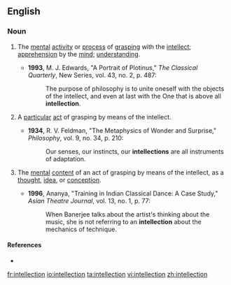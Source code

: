 ==English==

===Noun===
{{en-noun}}

# {{context|uncountable|lang=en}} The [[mental]] [[activity]] or [[process]] of [[grasp]]ing with the [[intellect]]; [[apprehension]] by the [[mind]]; [[understanding]].
#*'''1993''', M. J. Edwards, "A Portrait of Plotinus," ''The Classical Quarterly'', New Series, vol. 43, no. 2, p. 487:
#*:The purpose of philosophy is to unite oneself with the objects of the intellect, and even at last with the One that is above all '''intellection'''.
# {{context|countable|lang=en}} A [[particular]] [[act]] of grasping by means of the intellect.
#*'''1934''', R. V. Feldman, "The Metaphysics of Wonder and Surprise," ''Philosophy'', vol. 9, no. 34, p. 210:
#*:Our senses, our instincts, our '''intellections''' are all instruments of adaptation.
# {{context|countable|lang=en}} The [[mental]] [[content]] of an act of grasping by means of the intellect, as a [[thought]], [[idea]], or [[conception]].
#*'''1996''', Ananya, "Training in Indian Classical Dance: A Case Study," ''Asian Theatre Journal'', vol. 13, no. 1, p. 77:
#*:When Banerjee talks about the artist's thinking about the music, she is not referring to an '''intellection''' about the mechanics of technique.

====References====
* {{R:OneLook}}

[[fr:intellection]]
[[io:intellection]]
[[ta:intellection]]
[[vi:intellection]]
[[zh:intellection]]